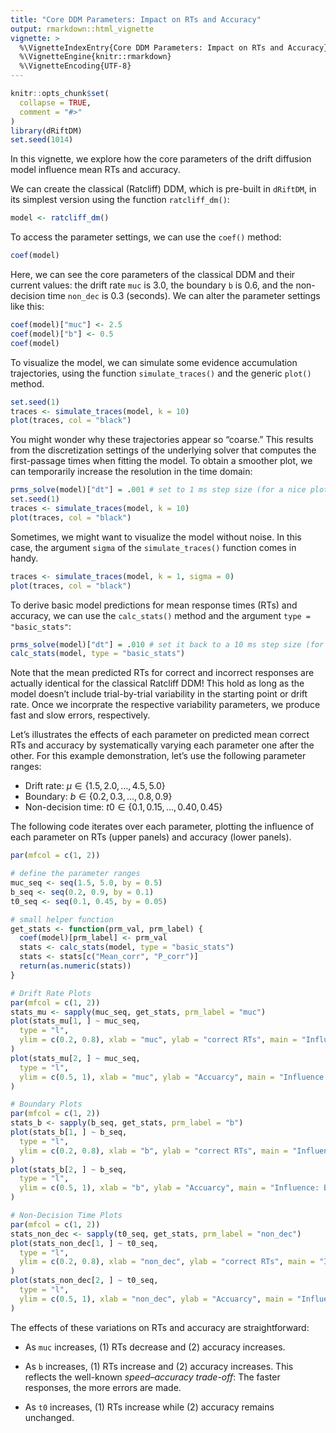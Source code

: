 ```yaml
---
title: "Core DDM Parameters: Impact on RTs and Accuracy"
output: rmarkdown::html_vignette
vignette: >
  %\VignetteIndexEntry{Core DDM Parameters: Impact on RTs and Accuracy}
  %\VignetteEngine{knitr::rmarkdown}
  %\VignetteEncoding{UTF-8}
---
```


```r
knitr::opts_chunk$set(
  collapse = TRUE,
  comment = "#>"
)
library(dRiftDM)
set.seed(1014)
```

In this vignette, we explore how the core parameters of the drift diffusion model influence mean RTs and accuracy.

We can create the classical (Ratcliff) DDM, which is pre-built in `dRiftDM`, in its simplest version using the function `ratcliff_dm()`:

```r
model <- ratcliff_dm()
```

To access the parameter settings, we can use the `coef()` method:

```r
coef(model)
```

Here, we can see the core parameters of the classical DDM and their current values: the drift rate `muc` is 3.0, the boundary `b` is 0.6, and the non-decision time `non_dec` is 0.3 (seconds). We can alter the parameter settings like this:

```r
coef(model)["muc"] <- 2.5
coef(model)["b"] <- 0.5
coef(model)
```
To visualize the model, we can simulate some evidence accumulation trajectories, using the function `simulate_traces()` and the generic `plot()` method.

```r
set.seed(1)
traces <- simulate_traces(model, k = 10)
plot(traces, col = "black")
```

You might wonder why these trajectories appear so "coarse." This results from the discretization settings of the underlying solver that computes the first-passage times when fitting the model. To obtain a smoother plot, we can temporarily increase the resolution in the time domain:

```r
prms_solve(model)["dt"] = .001 # set to 1 ms step size (for a nice plot)
set.seed(1)
traces <- simulate_traces(model, k = 10)
plot(traces, col = "black")
```

Sometimes, we might want to visualize the model without noise. In this case, the argument `sigma` of the `simulate_traces()` function comes in handy.

```r
traces <- simulate_traces(model, k = 1, sigma = 0)
plot(traces, col = "black")
```

To derive basic model predictions for mean response times (RTs) and accuracy, we can use the `calc_stats()` method and the argument `type = "basic_stats"`:

```r
prms_solve(model)["dt"] = .010 # set it back to a 10 ms step size (for speed)
calc_stats(model, type = "basic_stats")
```

Note that the mean predicted RTs for correct and incorrect responses are actually identical for the classical Ratcliff DDM! This hold as long as the model doesn't include trial-by-trial variability in the starting point or drift rate. Once we incorprate the respective variability parameters, we produce fast and slow errors, respectively. 

Let's illustrates the effects of each parameter on predicted mean correct RTs and accuracy by systematically varying each parameter one after the other. For this example demonstration, let's use the following parameter ranges:

- Drift rate: $\mu \in \{1.5, 2.0, \ldots, 4.5, 5.0\}$
- Boundary: $b \in \{0.2, 0.3, \ldots, 0.8, 0.9\}$
- Non-decision time: $t0 \in \{0.1, 0.15, \ldots, 0.40, 0.45\}$

The following code iterates over each parameter, plotting the influence of each parameter on RTs (upper panels) and accuracy (lower panels).


```r
par(mfcol = c(1, 2))

# define the parameter ranges
muc_seq <- seq(1.5, 5.0, by = 0.5)
b_seq <- seq(0.2, 0.9, by = 0.1)
t0_seq <- seq(0.1, 0.45, by = 0.05)

# small helper function
get_stats <- function(prm_val, prm_label) {
  coef(model)[prm_label] <- prm_val
  stats <- calc_stats(model, type = "basic_stats")
  stats <- stats[c("Mean_corr", "P_corr")]
  return(as.numeric(stats))
}

# Drift Rate Plots
par(mfcol = c(1, 2))
stats_mu <- sapply(muc_seq, get_stats, prm_label = "muc")
plot(stats_mu[1, ] ~ muc_seq,
  type = "l",
  ylim = c(0.2, 0.8), xlab = "muc", ylab = "correct RTs", main = "Influence: Drift Rate"
)
plot(stats_mu[2, ] ~ muc_seq,
  type = "l",
  ylim = c(0.5, 1), xlab = "muc", ylab = "Accuarcy", main = "Influence: Drift Rate"
)

# Boundary Plots
par(mfcol = c(1, 2))
stats_b <- sapply(b_seq, get_stats, prm_label = "b")
plot(stats_b[1, ] ~ b_seq,
  type = "l",
  ylim = c(0.2, 0.8), xlab = "b", ylab = "correct RTs", main = "Influence: Boundary"
)
plot(stats_b[2, ] ~ b_seq,
  type = "l",
  ylim = c(0.5, 1), xlab = "b", ylab = "Accuarcy", main = "Influence: Boundary"
)

# Non-Decision Time Plots
par(mfcol = c(1, 2))
stats_non_dec <- sapply(t0_seq, get_stats, prm_label = "non_dec")
plot(stats_non_dec[1, ] ~ t0_seq,
  type = "l",
  ylim = c(0.2, 0.8), xlab = "non_dec", ylab = "correct RTs", main = "Influence: Non-Decision Time"
)
plot(stats_non_dec[2, ] ~ t0_seq,
  type = "l",
  ylim = c(0.5, 1), xlab = "non_dec", ylab = "Accuarcy", main = "Influence: Non-Decision Time"
)
```


The effects of these variations on RTs and accuracy are straightforward:

- As `muc` increases, (1) RTs decrease and (2) accuracy increases.

- As `b` increases, (1) RTs increase and (2) accuracy increases. This reflects the well-known *speed–accuracy trade-off*: The faster responses, the more errors are made.

- As `t0` increases, (1) RTs increase while (2) accuracy remains unchanged.




